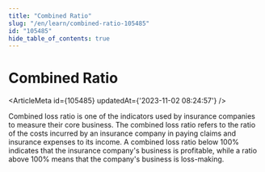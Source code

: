 ```yaml
---
title: "Combined Ratio"
slug: "/en/learn/combined-ratio-105485"
id: "105485"
hide_table_of_contents: true
---
```



# Combined Ratio

<ArticleMeta id={105485} updatedAt={'2023-11-02 08:24:57'} />
<div className='border-solid border-b border-t-0 my-4 border-[var(--ifm-color-gray-300)]' />

Combined loss ratio is one of the indicators used by insurance companies to measure their core business. The combined loss ratio refers to the ratio of the costs incurred by an insurance company in paying claims and insurance expenses to its income. A combined loss ratio below 100% indicates that the insurance company's business is profitable, while a ratio above 100% means that the company's business is loss-making.
